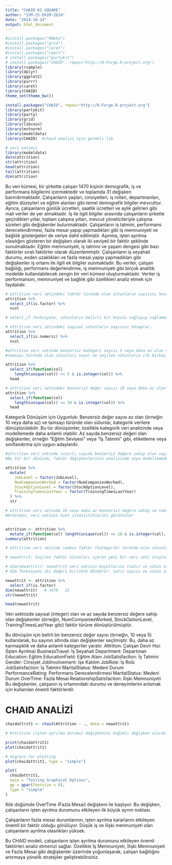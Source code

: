 ---
title: "CHAID KI-SQUARE"
author: "IVM-25-EKIM-2024"
date: "2024-10-24"
output: html_document
---
```{r}
#install.packages("RWeka") 
#install.packages("grid") 
#install.packages("caret")
#install.packages("rpart")
# install.packages("partykit")
# install.packages("CHAID", repos="http://R-Forge.R-project.org")
library(rsample)
library(dplyr)
library(ggplot2)
library(purrr)
library(caret)
library(CHAID)
theme_set(theme_bw()) 
```
```{r}

install.packages("CHAID", repos="http://R-Forge.R-project.org")
library(partykit)
library(party)
library(grid)
library(libcoin)
library(mvtnorm)
library(modeldata)
library(CHAID)  #chaıd analizi için gerekli lib
```

```{r}
# veri setimiz
library(modeldata)
data(attrition)
str(attrition)
head(attrition)
tail(attrition)
dim(attrition)
```
Bu veri kümesi, bir şirkette çalışan 1470 kişinin demografik, iş ve performans bilgilerini içermektedir ve toplamda 31 değişken barındırmaktadır. Çalışanların yaşları, cinsiyetleri, iş rolleri, departmanları, eğitim düzeyleri ve eğitim alanları gibi temel demografik bilgiler mevcuttur. Ayrıca, çalışanların günlük ücretleri, saatlik ücretleri ve aylık gelirleri gibi mali veriler de yer almaktadır. İş ile ilgili bilgiler arasında çalışanların şirkette geçirdikleri yıllar, toplam çalışma yılları, mevcut yöneticileriyle çalışma süreleri gibi değişkenler bulunmaktadır. Çalışanların iş tatmini, performans derecelendirmesi, fazla mesai yapıp yapmadıkları gibi iş memnuniyeti ve bağlılık göstergeleri de veriye dahil edilmiştir. Aşınma, işten ayrılma olasılığını gösteren bir değişken olarak iki seviyeli bir faktör şeklinde sunulmaktadır. Eğitim memnuniyeti, iş tatmini ve yaşam dengesi gibi bazı faktörler sıralı faktörler olarak düzenlenmiştir. Çalışanların iş seyahati durumu, evden uzaklıkları ve fazla mesai yapıp yapmadıkları gibi değişkenler iş ortamı ile ilgili ek bilgiler sunmaktadır. Bu veriler, çalışan bağlılığı, performans değerlendirme, iş memnuniyeti gibi birçok analitik modelde kullanılabilecek zengin bir veri kümesi oluşturmaktadır. Veriler iş performansını, memnuniyet ve bağlılık gibi özellikleri analiz etmek için faydalıdır.

```{r}
# attrition veri setindeki faktör türünde olan sütunların sayısını hesaplar.
attrition %>%
  select_if(is.factor) %>%
  ncol

# select_if fonksiyonu, sütunların belirli bir koşulu sağlayıp sağlamadığına göre seçim yapar. 
```
```{r}
# attrition veri setindeki sayısal sütunların sayısını hesaplar.
attrition %>%
  select_if(is.numeric) %>%
  ncol
```
```{r}
#attrition veri setinde benzersiz kategori sayısı 5 veya daha az olan ve 
#tamsayı türünde olan sütunları seçer ve seçilen sütunların ilk birkaç gözlemini ekrana yazdırır.

attrition %>%
  select_if(function(col)
    length(unique(col)) <= 5 & is.integer(col)) %>%
  head
```
```{r}

# attrition veri setindeki benzersiz değer sayısı 10 veya daha az olan ve tamsayı türünde olan sütunları seçer 
attrition %>%
  select_if(function(col)
    length(unique(col)) <= 10 & is.integer(col)) %>%
  head
```

Kategorik Dönüşüm için Uygunluk: Benzersiz değer sayısı az olan (örneğin 10 veya daha az) ve tamsayı türünde olan sütunlar, kategorik verilere dönüştürülebilir. Bu tür dönüşümler, özellikle kategorik veri analizinde veya modellemede daha anlamlı olabilir. Az sayıda benzersiz değeri olan değişkenler, örneğin "Eğitim Seviyesi" veya "İş Tatmini" gibi, etiketleme veya sınıflandırma için uygun adaylardır.


```{r}
#attrition veri setinde sınırlı sayıda benzersiz değere sahip olan sayısal sütunları kategorik verilere dönüştürmek ve verinin yapısını incelemektir.
#Bu tür bir dönüşüm, faktör değişkenlerinin analizinde veya modellemede daha anlamlı sonuçlar elde etmeye yardımcı olabilir.

attrition %>%
  mutate(
    JobLevel = factor(JobLevel),
    NumCompaniesWorked = factor(NumCompaniesWorked),
    StockOptionLevel = factor(StockOptionLevel),
    TrainingTimesLastYear = factor(TrainingTimesLastYear)
  ) %>% 
  str
```
```{r}
# attrition veri setinde 10 veya daha az benzersiz değere sahip ve tamsayı türünde olan sütunları faktör (kategorik) türüne dönüştürmektir. 
#Ardından, veri setinin özet istatistiklerini görüntüler


attrition <- attrition %>% 
  mutate_if(function(col) length(unique(col)) <= 10 & is.integer(col), as.factor)
summary(attrition)
```
```{r}

# attrition veri setinde sadece faktör (kategorik) türünde olan sütunları seçer.

# newattrit: Seçilen faktör sütunları içeren yeni bir veri seti oluşturulur.

# dim(newattrit): newattrit veri setinin boyutlarını (satır ve sütun sayısını) gösterir.
# dim fonksiyonu iki değeri birlikte döndürür: satır sayısı ve sütun sayısı.

newattrit <- attrition %>% 
  select_if(is.factor)
dim(newattrit)   # 1470   15
str(newattrit)

head(newattrit)
```
Veri setinizde sayısal (integer) olan ve az sayıda benzersiz değere sahip olan değişkenler (örneğin, NumCompaniesWorked, StockOptionLevel, TrainingTimesLastYear gibi) faktör türüne dönüştürülmüştür.

Bu dönüşüm için belirli bir benzersiz değer sayısı (örneğin, 10 veya 5) kullanılarak, bu sayının altında olan değişkenler seçilmiştir. Bu, daha az karmaşıklık ve daha anlamlı kategoriler yaratır.
Attrition: Çalışan Devir Hızı (İşten Ayrılma)
BusinessTravel: İş Seyahati
Department: Departman
Education: Eğitim
EducationField: Eğitim Alanı
JobSatisfaction: İş Tatmini
Gender: Cinsiyet
JobInvolvement: İşe Katılım
JobRole: İş Rolü
JobSatisfaction: İş Tatmini
MaritalStatus: Medeni Durum
PerformanceRating: Performans Derecelendirmesi
MaritalStatus: Medeni Durum
OverTime: Fazla Mesai
RelationshipSatisfaction: İlişki Memnuniyeti
Bu değişkenler, çalışanın iş ortamındaki durumu ve deneyimlerini anlamak için kullanılan önemli faktörlerdir.



# CHAID ANALİZİ
```{r}

chaidattrit1 <- chaid(Attrition ~ ., data = newattrit)

# Attrition (işten ayrılma durumu) değişkenini bağımlı değişken olarak alarak, newattrit veri çerçevesindeki tüm diğer faktörleri bağımsız değişkenler olarak kullanarak bir CHAID modeli oluşturur. ~ . ifadesi, modelin tüm diğer değişkenleri kullanacağını belirtir.

print(chaidattrit1)
plot(chaidattrit1)
```
```{r}
# digress for plotting
plot(chaidattrit1, type = "simple")
```

```{r}
plot(
  chaidattrit1,
  main = "Testing Graphical Options",
  gp = gpar(fontsize = 8),
  type = "simple"
)
```


Kök düğümde OverTime (Fazla Mesai) değişkeni ile başlıyor. Bu değişken, çalışanların işten ayrılma durumunu etkileyen ilk büyük ayrım noktası.

Çalışanların fazla mesai durumlarının, işten ayrılma kararlarını etkileyen önemli bir faktör olduğu görülüyor.
Düşük iş ve ilişki memnuniyeti olan çalışanların ayrılma olasılıkları yüksek.

Bu CHAID modeli, çalışanların işten ayrılma durumunu etkileyen önemli faktörleri analiz etmenizi sağlar. Özellikle İş Memnuniyeti, İlişki Memnuniyeti ve Fazla Mesai gibi değişkenler üzerinde yoğunlaşarak, çalışan bağlılığını artırmaya yönelik stratejiler geliştirebilirsiniz.